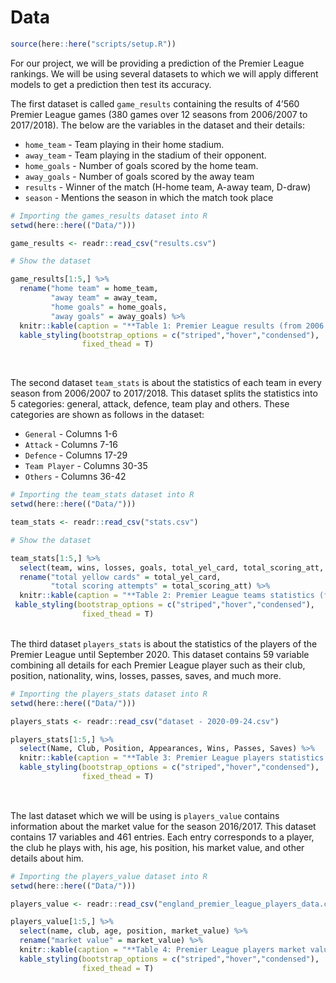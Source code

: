 # Data

```r
source(here::here("scripts/setup.R"))
```
<div>
For our project, we will be providing a prediction of the Premier League rankings. We will be using several datasets to which we will apply different models to get a prediction then test its accuracy.

The first dataset is called `game_results` containing the results of 4'560 Premier League games (380 games over 12 seasons from 2006/2007 to 2017/2018). The below are the variables in the dataset and their details:
</div>
 + `home_team` - Team playing in their home stadium.
 + `away_team` - Team playing in the stadium of their opponent.
 + `home_goals` - Number of goals scored by the home team.
 + `away_goals` - Number of goals scored by the away team
 + `results` - Winner of the match (H-home team, A-away team, D-draw)
 + `season` - Mentions the season in which the match took place


```r
# Importing the games_results dataset into R
setwd(here::here(("Data/")))

game_results <- readr::read_csv("results.csv")
```

```r
# Show the dataset

game_results[1:5,] %>% 
  rename("home team" = home_team,
         "away team" = away_team,
         "home goals" = home_goals,
         "away goals" = away_goals) %>% 
  knitr::kable(caption = "**Table 1: Premier League results (from 2006 to 2018)**") %>% 
  kable_styling(bootstrap_options = c("striped","hover","condensed"),
                fixed_thead = T)
```

<br>

The second dataset `team_stats` is about the statistics of each team in every season from 2006/2007 to 2017/2018. This dataset splits the statistics into 5 categories: general, attack, defence, team play and others. These categories are shown as follows in the dataset:

  + `General` - Columns 1-6
  + `Attack` -  Columns 7-16
  + `Defence` - Columns 17-29
  + `Team Player` - Columns 30-35
  + `Others` - Columns 36-42


```r
# Importing the team_stats dataset into R
setwd(here::here(("Data/")))

team_stats <- readr::read_csv("stats.csv")
```

```r
# Show the dataset

team_stats[1:5,] %>% 
  select(team, wins, losses, goals, total_yel_card, total_scoring_att, saves, season) %>% 
  rename("total yellow cards" = total_yel_card,
         "total scoring attempts" = total_scoring_att) %>% 
  knitr::kable(caption = "**Table 2: Premier League teams statistics (from 2006 to 2018)**") %>% 
 kable_styling(bootstrap_options = c("striped","hover","condensed"),
                fixed_thead = T)
```
<br>
The third dataset `players_stats` is about the statistics of the players of the Premier League until September 2020. This dataset contains 59 variable combining all details for each Premier League player such as their club, position, nationality, wins, losses, passes, saves, and much more.

```r
# Importing the players_stats dataset into R
setwd(here::here(("Data/")))

players_stats <- readr::read_csv("dataset - 2020-09-24.csv")
```

```r
players_stats[1:5,] %>% 
  select(Name, Club, Position, Appearances, Wins, Passes, Saves) %>% 
  knitr::kable(caption = "**Table 3: Premier League players statistics (until 2020)**") %>% 
  kable_styling(bootstrap_options = c("striped","hover","condensed"),
                fixed_thead = T)
  
```
<br>
The last dataset which we will be using is `players_value` contains information about the market value for the season 2016/2017. This dataset contains 17 variables and 461 entries. Each entry corresponds to a player, the club he plays with, his age, his position, his market value, and other details about him. 

```r
# Importing the players_value dataset into R
setwd(here::here(("Data/")))

players_value <- readr::read_csv("england_premier_league_players_data.csv")
```

```r
players_value[1:5,] %>% 
  select(name, club, age, position, market_value) %>% 
  rename("market value" = market_value) %>% 
  knitr::kable(caption = "**Table 4: Premier League players market values (season 2016/2017)**") %>% 
  kable_styling(bootstrap_options = c("striped","hover","condensed"),
                fixed_thead = T)
```

